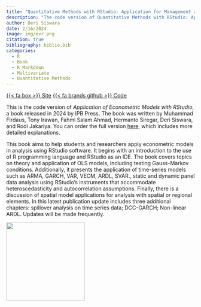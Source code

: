 ```yaml
---
title: "Quantitative Methods with RStudio: Application for Management and Business Research"
description: "The code version of Quantitative Methods with RStudio: Application for Management and Business Research, a book released in 2024 by IPB Press. The book was written by Muhammad Firdaus, Farit M Afendi, Deri Siswara, and Nafisa Berliana Indah Pratiwi."
author: Deri Siswara
date: 2/16/2024 
image: img/mvr.png
citation: true
bibliography: biblio.bib
categories:
  - R
  - Book
  - R Markdown
  - Multivariate
  - Quantitative Methods
---
```

<span class="listing-btn-group">
<a href="https://dsmultivariate.netlify.app/" class="btn" role="button">{{< fa box >}} Site</a>
<a href="https://github.com/derisiswara/ds-multivariate" class="btn" role="button">{{< fa brands github >}} Code</a>

This is the code version of *Application of Econometric Models with RStudio*, a book released in 2024 by IPB Press. The book was written by Muhammad Firdaus, Tony Irawan, Fahmi Salam Ahmad, Hermanto Siregar, Deri Siswara, and Rodi Jakariya. You can order the full version [here](https://bit.ly/buku-jurnal-rstudio2), which includes more detailed explanations.

This book aims to help students and researchers apply econometric models in analysis using RStudio software. It begins with an introduction to the use of R programming language and RStudio as an IDE. The book covers topics on theory and application of OLS models, including testing Gauss-Markov conditions. Additionally, it presents the application of time-series models such as ARMA, GARCH, VAR, VECM, ARDL, SVAR., static and dynamic panel data analysis using RStudio's instruments that accommodate heteroscedasticity and autocorrelation assumptions. Finally, there is a discussion of spatial model applications for analysis with spatial or regional elements. In this latest publication update includes three additional chapters: spillover analysis on time series data; DCC-GARCH; Non-linear ARDL. Updates will be made frequently.

![](https://github.com/derisiswara/ds-multivariate/blob/main/images/cover.jpeg?raw=true){.img-center width=15em fig-alt="book econ logo"}